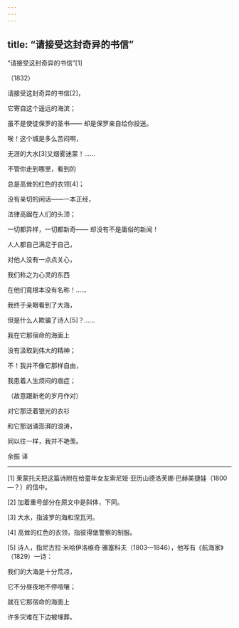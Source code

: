 ```yaml
---
---
---
```

title: “请接受这封奇异的书信”
---



“请接受这封奇异的书信”[1]


（1832）

请接受这封奇异的书信[2]，

它寄自这个遥远的海滨；

虽不是使徒保罗的圣书—— 却是保罗亲自给你投送。

唉！这个城是多么苦闷啊，

无涯的大水[3]又烟雾迷蒙！……

不管你走到哪里，看到的

总是高耸的红色的衣领[4]；

没有亲切的闲话——一本正经，

法律高踞在人们的头顶；

一切都异样，一切都新奇—— 却没有不是庸俗的新闻！

人人都自己满足于自己，

对他人没有一点点关心，

我们称之为心灵的东西

在他们竟根本没有名称！……





我终于亲眼看到了大海，

但是什么人欺骗了诗人[5]？……

我在它那宿命的海面上

没有汲取到伟大的精神；

不！我并不像它那样自由，

我患着人生烦闷的痼症；

（故意跟新老的岁月作对）

对它那泛着银光的衣衫

和它那汹涌澎湃的浪涛，

同以往一样，我并不艳羡。

余振 译



* * *



[1] 莱蒙托夫把这篇诗附在给童年女友索尼娅·亚历山德洛芙娜·巴赫美捷娃（1800—？）的信中。

[2] 加着重号部分在原文中是斜体，下同。

[3] 大水，指波罗的海和涅瓦河。

[4] 高耸的红色的衣领，指彼得堡警察的制服。

[5] 诗人，指尼古拉·米哈伊洛维奇·雅塞科夫（1803—1846），他写有《航海家》（1829）一诗：

我们的大海是十分荒凉，

它不分昼夜地不停喧嚷；

就在它那宿命的海面上

许多灾难在下边被埋葬。